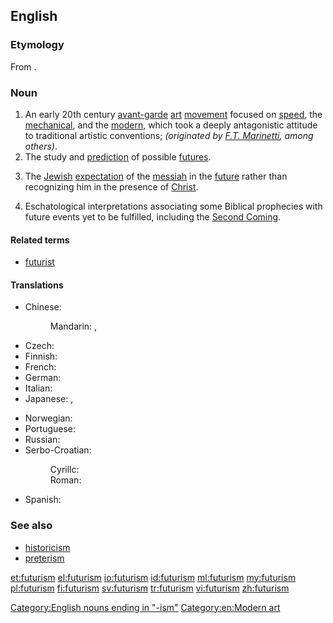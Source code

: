 ==English==
{{wikipedia}}

===Etymology===
From {{suffix|future|ism}}.

===Noun===
{{en-noun|~}}

# An early 20th century [[avant-garde]] [[art]] [[movement]] focused on [[speed]], the [[mechanical]], and the [[modern]], which took a deeply antagonistic attitude to traditional artistic conventions; ''(originated by [[Wikipedia:Filippo Tommaso Marinetti|F.T. Marinetti]], among others)''.
# The study and [[prediction]] of possible [[future]]s.
# {{context|Judaism|lang=en}} The [[Jewish]] [[expectation]] of the [[messiah]] in the [[future]] rather than recognizing him in the presence of [[Christ]].
# {{context|Christianity|lang=en}} Eschatological interpretations associating some Biblical prophecies with future events yet to be fulfilled, including the [[Second Coming]].

====Related terms====
* [[futurist]]

====Translations====
{{trans-top|art movement}}
* Chinese:
*: Mandarin: {{t|cmn|未來主義|sc=Hani}}, {{t|cmn|未来主义|tr=wèiláizhǔyì|sc=Hani}}
* Czech: {{t-|cs|futurismus|m}}
* Finnish: {{t-|fi|futurismi}}
* French: {{t+|fr|futurisme|m}}
* German: {{t-|de|Futurismus|m}}
* Italian: {{t+|it|futurismo}}
* Japanese: {{t-|ja|未来派|tr=みらいは, miraiha|sc=Jpan}}, {{t-|ja|フューチャリズム|tr=fyūcharizumu|sc=Jpan}}
{{trans-mid}}
* Norwegian: {{t-|no|futurisme|m}}
* Portuguese: {{t-|pt|futurismo}}
* Russian: {{t-|ru|футури́зм|m|sc=Cyrl|tr=futurízm}}
* Serbo-Croatian:
*: Cyrillc: {{t-|sh|футуризам|m}}
*: Roman: {{t-|sh|futurizam|m}}
* Spanish: {{t+|es|futurismo|m}}
{{trans-bottom}}

{{trans-see|study of possible futures|futurology}}

===See also===
* [[historicism]]
* [[preterism]]

[[Category:English nouns ending in "-ism"]]
[[Category:en:Modern art]]

[[et:futurism]]
[[el:futurism]]
[[io:futurism]]
[[id:futurism]]
[[ml:futurism]]
[[my:futurism]]
[[pl:futurism]]
[[fi:futurism]]
[[sv:futurism]]
[[tr:futurism]]
[[vi:futurism]]
[[zh:futurism]]